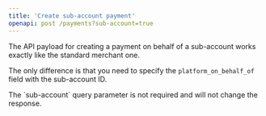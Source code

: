 ```yaml
---
title: 'Create sub-account payment'
openapi: post /payments?sub-account=true
---
```


<Info>
  The API payload for creating a payment on behalf of a sub-account works exactly like the standard merchant one.

  The only difference is that you need to specify the `platform_on_behalf_of` field with the sub-account ID.
</Info>

<Warning>
  The `sub-account` query parameter is not required and will not change the response.
</Warning>